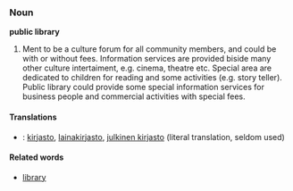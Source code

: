 ===Noun===
'''public library'''
#Ment to be a culture forum for all community members, and could be with or without fees. Information services are provided biside many other culture intertaiment, e.g. cinema, theatre etc. Special area are dedicated to children for reading and some activities (e.g. story teller). Public library could provide some special information services for business people and commercial activities with special fees.

====Translations====
*{{msg:fi}}: [[kirjasto]], [[lainakirjasto]], [[julkinen kirjasto]] (literal translation, seldom used)

====Related words====
*[[library]]